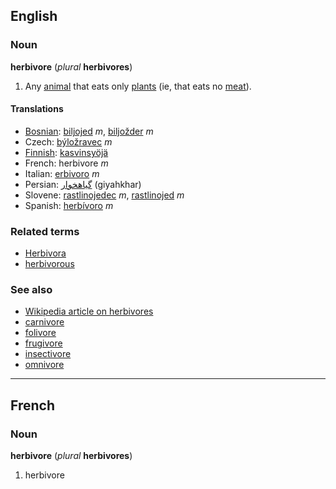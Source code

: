 ==English==
===Noun===
'''herbivore''' (''plural'' '''herbivores''')

#Any [[animal]] that eats only [[plant]]s (ie, that eats no [[meat]]).

====Translations====
*[[Bosnian]]: [[biljojed]] ''m'', [[biljožder]] ''m''
*Czech: [[býložravec]] ''m''
*[[Finnish]]: [[kasvinsyöjä]]
*French: herbivore ''m''
*Italian: [[erbivoro]] ''m''
*Persian: [[گیاهخوار]] (giyahkhar)
*Slovene: [[rastlinojedec]] ''m'', [[rastlinojed]] ''m''
*Spanish: [[herbívoro]] ''m''

===Related terms===
*[[Herbivora]]
*[[herbivorous]]

===See also===
*[[w:Herbivore|Wikipedia article on herbivores]]
*[[carnivore]]
*[[folivore]]
*[[frugivore]]
*[[insectivore]]
*[[omnivore]]

----
==French==
===Noun===
'''herbivore''' (''plural'' '''herbivores''')

#herbivore
